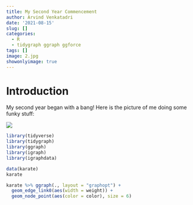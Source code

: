 ```yaml
---
title: My Second Year Commencement
author: Arvind Venkatadri
date: '2021-08-15'
slug: []
categories:
  - R
  - tidygraph ggraph ggforce
tags: []
image: 2.jpg
showonlyimage: true
---
```

# Introduction
My second year began with a bang! Here is the picture of me doing some funky stuff:

<!--more-->

![](2.jpg)


```r
library(tidyverse)
library(tidygraph)
library(ggraph)
library(igraph)
library(igraphdata)
```

```r
data(karate)
karate

karate %>% ggraph(., layout = "graphopt") + 
  geom_edge_link0(aes(width = weight)) +
  geom_node_point(aes(color = color), size = 6)

```

